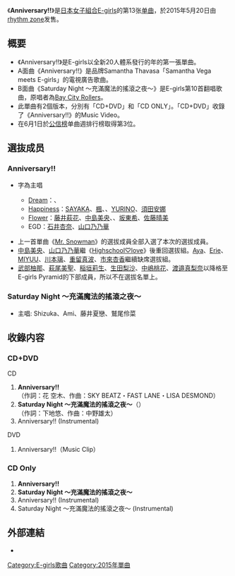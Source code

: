 {{unreferenced|time=2015-05-01T08:55:54+00:00}}
{{Infobox Single
| Name           = Anniversary!!
| Cover          = 
| Artist         = [[E-girls|E-girls]]
| Album          = [[E.G._SMILE_-E-girls_BEST-|E.G. SMILE -E-girls BEST-]]
| A-side         = Anniversary!!
| B-side         = Saturday Night 〜充滿魔法的搖滾之夜〜
| Released       = 2015年5月20日
| Format         = [[單曲|單曲]]
| Recorded       = 2015年<br/>{{JPN}}
| Genre          = [[J-POP|J-POP]]
| Lenght         =
| Label          = [[rhythm_zone|rhythm zone]]
| Writer         = 
| Producer       = 
| Certification  = 
| Chart position = * 週間最高排名第3位<small>（[[Oricon公信榜|Oricon]]）</small>
* 2015年5月度月排名第9名
| Last single    = [[Mr._Snowman|Mr. Snowman]]<br/>（2014年）
| This single    = '''Anniversary!!'''<br/>（2015年）
| Next single    = [[Dance_Dance_Dance_(E-girls單曲)|Dance Dance Dance]]<br/>（2015年）
| Misc           =
}}

《'''Anniversary!!'''》是[[日本|日本]][[女子組合|女子組合]][[E-girls|E-girls]]的第13张[[单曲|单曲]]，於2015年5月20日由[[rhythm_zone|rhythm zone]]发售。

== 概要 ==
* 《Anniversary!!》是E-girls以全新20人體系發行的年的第一張單曲。
* A面曲《Anniversary!!》是品牌Samantha Thavasa「Samantha Vega meets E-girls」的電視廣告歌曲。
* B面曲《Saturday Night 〜充滿魔法的搖滾之夜〜》是E-girls第10首翻唱歌曲，原唱者為[[Bay_City_Rollers|Bay City Rollers]]。
* 此單曲有2個版本，分別有「CD+DVD」和「CD ONLY」。「CD+DVD」收錄了《Anniversary!!》的Music Video。
* 在6月1日於[[公信榜|公信榜]]单曲週排行榜取得第3位。

== 選抜成员 ==
===Anniversary!!===
* {{Highlight|螢光|yellow}}字為主唱
** [[Dream_(日本音樂團體)|Dream]]：{{highlight|[[西田靜香|Shizuka]]|yellow}}、{{highlight|[[中島麻未|Ami]]|yellow}}
** [[Happiness_(組合)|Happiness]]：[[SAYAKA|SAYAKA]]、[[土橋楓|楓]]、{{highlight|[[藤井夏戀|藤井夏戀]]|yellow}}、[[鈴木結莉乃|YURINO]]、[[須田安娜|須田安娜]]
** [[Flower|Flower]]：[[藤井萩花|藤井萩花]]、[[中島美央|中島美央]]、{{highlight|[[鷲尾伶菜|鷲尾伶菜]]|yellow}}、[[坂東希|坂東希]]、[[佐藤晴美|佐藤晴美]]
** EGD：[[石井杏奈|石井杏奈]]、[[山口乃乃華|山口乃乃華]]

* 上一首單曲《[[Mr._Snowman|Mr. Snowman]]》的選拔成員全部入選了本次的選拔成員。
* [[中島美央|中島美央]]、[[山口乃乃華|山口乃乃華]]繼《[[Highschool♡love|Highschool♡love]]》後重回選拔組。[[高本彩|Aya]]、[[阿部繪里惠|Erie]]、[[有磯實結|MIYUU]]、[[川本璃|川本璃]]、[[重留真波|重留真波]]、[[市來杏香|市來杏香]]繼續缺席選拔組。
* [[武部柚那|武部柚那]]、[[萩尾美聖|萩尾美聖]]、[[稲垣莉生|稲垣莉生]]、[[生田梨沙|生田梨沙]]、[[中嶋桃花|中嶋桃花]]、[[渡邉真梨奈|渡邉真梨奈]]以降格至E-girls Pyramid的下部成員，所以不在選拔名單上。

===Saturday Night 〜充滿魔法的搖滾之夜〜===
* 主唱: Shizuka、Ami、藤井夏戀、鷲尾伶菜

== 收錄内容 ==
===CD+DVD===
;CD
# '''Anniversary!!'''<br/>（作詞：花 空木、作曲：SKY BEATZ・FAST LANE・LISA DESMOND）
# '''Saturday Night 〜充滿魔法的搖滾之夜〜'''（{{lang|ja|Saturday Night 〜ロックな夜に魔法をかけて〜}}）<br/>（作詞：下地悠、作曲：中野雄太）
# Anniversary!! (Instrumental)

;DVD
# Anniversary!!（Music Clip）


===CD Only===
# '''Anniversary!!'''<br/>
# '''Saturday Night 〜充滿魔法的搖滾之夜〜'''
# Anniversary!! (Instrumental)
# Saturday Night 〜充滿魔法的搖滾之夜〜 (Instrumental)

== 外部連結 ==
* {{YouTube|BUgnR2vb2hs|Anniversary!!}}



{{E-girls}}

{{DEFAULTSORT:Anniversary!!}}
[[Category:E-girls歌曲|Category:E-girls歌曲]]
[[Category:2015年單曲|Category:2015年單曲]]


</noinclude>